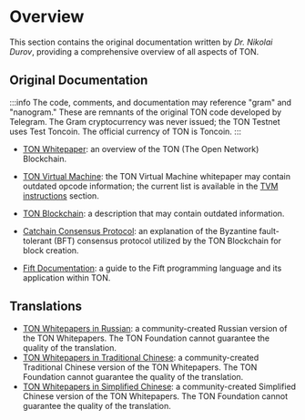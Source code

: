 
# Overview

This section contains the original documentation written by _Dr. Nikolai Durov_, providing a comprehensive overview of all aspects of TON.

## Original Documentation

:::info
The code, comments, and documentation may reference "gram" and "nanogram." These are remnants of the original TON code developed by Telegram. The Gram cryptocurrency was never issued; the TON Testnet uses Test Toncoin. The official currency of TON is Toncoin.
:::

- [TON Whitepaper](https://docs.ton.org/ton.pdf): an overview of the TON (The Open Network) Blockchain.

- [TON Virtual Machine](https://docs.ton.org/tvm.pdf): the TON Virtual Machine whitepaper may contain outdated opcode information; the current list is available in the [TVM instructions](/v3/documentation/tvm/instructions) section.

- [TON Blockchain](https://docs.ton.org/tblkch.pdf): a description that may contain outdated information.

- [Catchain Consensus Protocol](https://docs.ton.org/catchain.pdf): an explanation of the Byzantine fault-tolerant (BFT) consensus protocol utilized by the TON Blockchain for block creation.

- [Fift Documentation](https://docs.ton.org/fiftbase.pdf): a guide to the Fift programming language and its application within TON.

## Translations

- [TON Whitepapers in Russian](https://github.com/Korolyow/TON_docs_ru): a community-created Russian version of the TON Whitepapers. The TON Foundation cannot guarantee the quality of the translation.
- [TON Whitepapers in Traditional Chinese](https://github.com/awesome-doge/TON_Paper/blob/main/zh_ton.pdf): a community-created Traditional Chinese version of the TON Whitepapers. The TON Foundation cannot guarantee the quality of the translation.
- [TON Whitepapers in Simplified Chinese](https://github.com/kojhliang/Ton_White_Paper_SC/blob/main/Ton%E5%8C%BA%E5%9D%97%E9%93%BE%E7%99%BD%E7%9A%AE%E4%B9%A6_%E7%AE%80%E4%BD%93%E4%B8%AD%E6%96%87%E7%89%88.pdf): a community-created Simplified Chinese version of the TON Whitepapers. The TON Foundation cannot guarantee the quality of the translation.

<Feedback />
